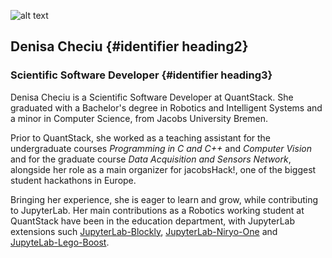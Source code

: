 ![alt text](../../../static/img/avatars/Denisa.jpg)

## Denisa Checiu {#identifier heading2}

### Scientific Software Developer {#identifier heading3}

Denisa Checiu is a Scientific Software Developer at QuantStack. She graduated with a Bachelor's degree
in Robotics and Intelligent Systems and a minor in Computer Science, from Jacobs University Bremen.

Prior to QuantStack, she worked as a teaching assistant for the undergraduate courses <i>Programming in C and C++</i> and <i>Computer Vision</i>
and for the graduate course <i>Data Acquisition and Sensors Network</i>, alongside her role as a main organizer for jacobsHack!, one of the biggest student hackathons in Europe.

Bringing her experience, she is eager to learn and grow, while contributing to JupyterLab. Her main contributions as a Robotics
working student at QuantStack have been in the education department, with JupyterLab extensions such <a href="https://github.com/QuantStack/jupyterlab-blockly">JupyterLab-Blockly</a>, 
<a href="https://github.com/QuantStack/jupyterlab-niryo-one">JupyterLab-Niryo-One</a> and <a href="https://github.com/QuantStack/jupyterlab-lego-boost">JupyteLab-Lego-Boost</a>.

